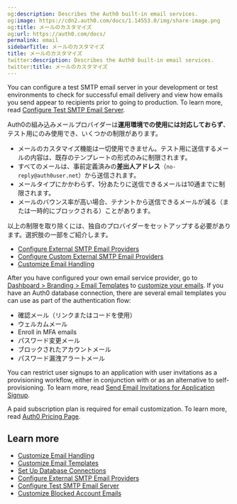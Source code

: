 ```yaml
---
og:description: Describes the Auth0 built-in email services.
og:image: https://cdn2.auth0.com/docs/1.14553.0/img/share-image.png
og:title: メールのカスタマイズ
og:url: https://auth0.com/docs/
permalink: email
sidebarTitle: メールのカスタマイズ
title: メールのカスタマイズ
twitter:description: Describes the Auth0 built-in email services.
twitter:title: メールのカスタマイズ
---
```


You can configure a test SMTP email server in your development or test environments to check for successful email delivery and view how emails you send appear to recipients prior to going to production. To learn more, read [Configure Test SMTP Email Server](/docs/customize/email/configure-test-smtp-email-servers).

Auth0の組み込みメールプロバイダーは**運用環境での使用には対応しておらず**、テスト用にのみ使用でき、いくつかの制限があります。

* メールのカスタマイズ機能は一切使用できません。テスト用に送信するメールの内容は、既存のテンプレートの形式のみに制限されます。
* すべてのメールは、事前定義済みの**差出人アドレス**（`no-reply@auth0user.net`）から送信されます。
* メールタイプにかかわらず、1分あたりに送信できるメールは10通までに制限されます。
* メールのバウンス率が高い場合、テナントから送信できるメールが減る（または一時的にブロックされる）ことがあります。

以上の制限を取り除くには、独自のプロバイダーをセットアップする必要があります。選択肢の一部をご紹介します。

* [Configure External SMTP Email Providers](/docs/customize/email/smtp-email-providers)
* [Configure Custom External SMTP Email Providers](/docs/customize/email/smtp-email-providers/configure-custom-external-smtp-email-provider)
* [Customize Email Handling](/docs/customize/email/manage-email-flow)

After you have configured your own email service provider, go to [Dashboard > Branding > Email Templates](https://manage.auth0.com/#/emails) to [customize your emails](/docs/customize/email/email-templates). If you have an Auth0 database connection, there are several email templates you can use as part of the authentication flow:

* 確認メール（リンクまたはコードを使用）
* ウェルカムメール
* Enroll in <Tooltip tip="Multi-factor authentication (MFA): User authentication process that uses a factor in addition to username and password such as a code via SMS." cta="View Glossary" href="/docs/glossary?term=MFA">MFA</Tooltip> emails
* パスワード変更メール
* ブロックされたアカウントメール
* パスワード漏洩アラートメール

You can restrict user signups to an application with user invitations as a provisioning workflow, either in conjunction with or as an alternative to self-provisioning. To learn more, read [Send Email Invitations for Application Signup](/docs/customize/email/send-email-invitations-for-application-signup).

A paid subscription plan is required for email customization. To learn more, read [Auth0 Pricing Page](https://auth0.com/pricing).

## Learn more

* [Customize Email Handling](/docs/customize/email/manage-email-flow)
* [Customize Email Templates](/docs/customize/email/email-templates)
* [Set Up Database Connections](/docs/get-started/applications/set-up-database-connections)
* [Configure External SMTP Email Providers](/docs/customize/email/smtp-email-providers)
* [Configure Test SMTP Email Server](/docs/customize/email/configure-test-smtp-email-servers)
* [Customize Blocked Account Emails](/docs/customize/email/customize-blocked-account-emails)